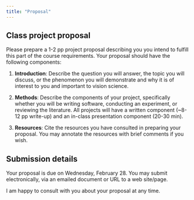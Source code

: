 ```yaml
---
title: "Proposal"
---
```


## Class project proposal

Please prepare a 1-2 pp project proposal describing you you intend to fulfill this part of the course requirements. Your proposal should have the following components:

1. **Introduction**: Describe the question you will answer, the topic you will discuss, or the phenomenon you will demonstrate and why it is of interest to you and important to vision science.

2. **Methods**: Describe the components of your project, specifically whether you will be writing software, conducting an experiment, or reviewing the literature. All projects will have a written component (~8-12 pp write-up) and an in-class presentation component (20-30 min).

3. **Resources**: Cite the resources you have consulted in preparing your proposal. You may annotate the resources with brief comments if you wish.

## Submission details

Your proposal is due on Wednesday, February 28. 
You may submit electronically, via an emailed document or URL to a web site/page.

I am happy to consult with you about your proposal at any time.